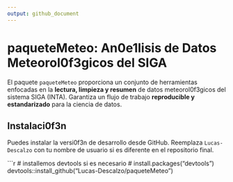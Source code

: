 ```yaml
---
output: github_document
---
```


# paqueteMeteo: An\u00e1lisis de Datos Meteorol\u00f3gicos del SIGA

El paquete `paqueteMeteo` proporciona un conjunto de herramientas enfocadas en la **lectura, limpieza y resumen** de datos meteorol\u00f3gicos del sistema SIGA (INTA). Garantiza un flujo de trabajo **reproducible y estandarizado** para la ciencia de datos.

## Instalaci\u00f3n

Puedes instalar la versi\u00f3n de desarrollo desde GitHub. Reemplaza `Lucas-Descalzo` con tu nombre de usuario si es diferente en el repositorio final.

```r
# installemos devtools si es necesario
# install.packages("devtools")
devtools::install_github("Lucas-Descalzo/paqueteMeteo")
